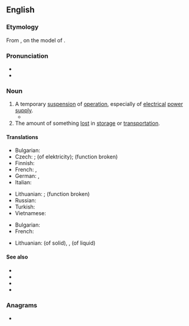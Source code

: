 ==English==
{{wikipedia|dab=outage}}

===Etymology===
From {{suffix|en|out|age}}, on the model of {{m|en|shortage}}.

===Pronunciation===
* {{IPA|en|/ˈaʊtɪd͡ʒ/}}
* {{hyphenation|en|out|age}}


===Noun===
{{en-noun}}

# A temporary [[suspension]] of [[operation]], especially of [[electrical]] [[power]] [[supply]].
#* {{quote-journal|en|date=2013-07-20|volume=408|issue=8845|magazine={{w|The Economist}}
|title=[http://www.economist.com/news/http://www.economist.com/news/asia/21582043-villagers-enjoy-sunlight-after-dark-out-gloom Out of the gloom]
|passage=[Rural solar plant] schemes are of little help to industry or other heavy users of electricity. Nor is solar power yet as cheap as the grid. For all that, the rapid arrival of electric light to Indian villages is long overdue. When the national grid suffers its next huge '''outage''', as it did in July 2012 when hundreds of millions were left in the dark, look for specks of light in the villages.}}
# The amount of something [[lost]] in [[storage]] or [[transportation]].

====Translations====
{{trans-top|suspension of operation}}
* Bulgarian: {{t+|bg|престой|m}}
* Czech: {{t|cs|prostoj|m}}; {{t|cs|výpadek|m}} (of elektricity); {{t+|cs|porucha|f}} (function broken)
* Finnish: {{t|fi|katkos}}
* French: {{t+|fr|panne}}, {{t+|fr|interruption}}
* German: {{t+|de|Ausfall|m}}, {{t+|de|Stromausfall|m}}
* Italian: {{t+|it|black-out|m}}
{{trans-mid}}
* Lithuanian: {{t|lt|prastova|f}}; {{t|lt|gedimas|m}} (function broken)
* Russian: {{t+|ru|ава́рия}}
* Turkish: {{t+|tr|kesinti}}
* Vietnamese: {{t-needed|vi}}
{{trans-bottom}}

{{trans-top|amount lost in storage or transportation}}
* Bulgarian: {{t|bg|утечка|f}}
* French: {{t|fr|perte de marchandise}}
{{trans-mid}}
* Lithuanian: {{t|lt|nubyrėjimas|m}} (of solid), {{t|lt|nutekėjimas|m}}, {{t|lt|nuotekis|m}} (of liquid)
{{trans-bottom}}

====See also====
* {{l|en|blackout}}
* {{l|en|brownout}}
* {{l|en|dropout}}
* {{l|en|power cut}}

===Anagrams===
* {{anagrams|en|a=aegotu|age out}}